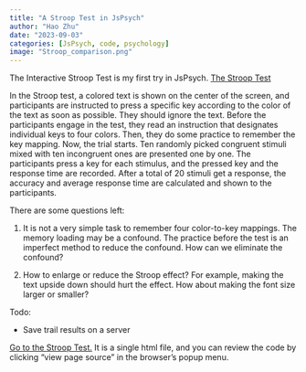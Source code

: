 ```yaml
---
title: "A Stroop Test in JsPsych"
author: "Hao Zhu"
date: "2023-09-03"
categories: [JsPsych, code, psychology]
image: "Stroop_comparison.png"
---
```


The Interactive Stroop Test is my first try in JsPsych. [The Stroop Test](stroop.html)

In the Stroop test, a colored text is shown on the center of the screen, and participants are instructed to press a specific key according to the color of the text as soon as possible. They should ignore the text.
Before the participants engage in the test, they read an instruction that designates individual keys to four colors. Then, they do some practice to remember the key mapping. Now, the trial starts. Ten randomly picked congruent stimuli mixed with ten incongruent ones are presented one by one. The participants press a key for each stimulus, and the pressed key and the response time are recorded. After a total of 20 stimuli get a response, the accuracy and average response time are calculated and shown to the participants.

There are some questions left:

1. It is not a very simple task to remember four color-to-key mappings. The memory loading may be a confound. The practice before the test is an imperfect method to reduce the confound. How can we eliminate the confound?

2. How to enlarge or reduce the Stroop effect? For example, making the text upside down should hurt the effect. How about making the font size larger or smaller?

Todo:

* Save trail results on a server

[Go to the Stroop Test.](stroop.html)
It is a single html file, and you can review the code by clicking "view page source" in the browser's popup menu.
